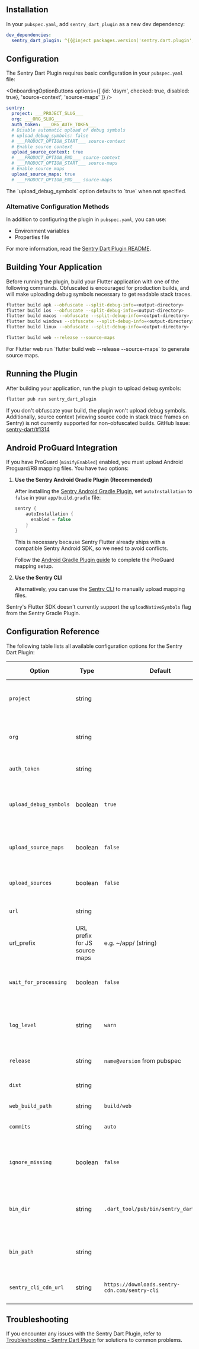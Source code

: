 ## Installation

In your `pubspec.yaml`, add `sentry_dart_plugin` as a new dev dependency:

```yaml {filename: pubspec.yaml}
dev_dependencies:
  sentry_dart_plugin: ^{{@inject packages.version('sentry.dart.plugin', '2.0.0') }}
```

## Configuration

The Sentry Dart Plugin requires basic configuration in your `pubspec.yaml` file:

<OnboardingOptionButtons
  options={[
    {id: 'dsym', checked: true, disabled: true},
    'source-context',
    'source-maps'
  ]}
/>

```yaml {filename:pubspec.yaml}
sentry:
  project: ___PROJECT_SLUG___
  org: ___ORG_SLUG___
  auth_token: ___ORG_AUTH_TOKEN___
  # Disable automatic upload of debug symbols
  # upload_debug_symbols: false
  # ___PRODUCT_OPTION_START___ source-context
  # Enable source context
  upload_source_context: true
  # ___PRODUCT_OPTION_END___ source-context
  # ___PRODUCT_OPTION_START___ source-maps
  # Enable source maps
  upload_source_maps: true
  # ___PRODUCT_OPTION_END___ source-maps
```

<OnboardingOption optionId="dsym">
The `upload_debug_symbols` option defaults to `true` when not specified.
</OnboardingOption>

### Alternative Configuration Methods

In addition to configuring the plugin in `pubspec.yaml`, you can use:
- Environment variables
- Properties file

For more information, read the [Sentry Dart Plugin README](https://github.com/getsentry/sentry-dart-plugin/tree/main?tab=readme-ov-file#configuration-optional).

## Building Your Application

Before running the plugin, build your Flutter application with one of the following commands. Obfuscated is encouraged for production builds, and will make uploading debug symbols necessary to get readable stack traces.

```bash {tabTitle: Obfuscated}
flutter build apk --obfuscate --split-debug-info=<output-directory>
flutter build ios --obfuscate --split-debug-info=<output-directory>
flutter build macos --obfuscate --split-debug-info=<output-directory>
flutter build windows --obfuscate --split-debug-info=<output-directory>
flutter build linux --obfuscate --split-debug-info=<output-directory>
```

```bash {tabTitle: Flutter Web}
flutter build web --release --source-maps
```
<Alert>
For Flutter web run `flutter build web --release --source-maps` to generate source maps.
</Alert>

## Running the Plugin

After building your application, run the plugin to upload debug symbols:

```bash
flutter pub run sentry_dart_plugin
```

<Alert>

If you don't obfuscate your build, the plugin won't upload debug symbols. Additionally, source context (viewing source code in stack trace frames on Sentry) is not currently supported for non-obfuscated builds. GitHub Issue: [sentry-dart/#1314](https://github.com/getsentry/sentry-dart/issues/1314)

</Alert>

## Android ProGuard Integration

If you have ProGuard (`minifyEnabled`) enabled, you must upload Android Proguard/R8 mapping files. You have two options:

1. **Use the Sentry Android Gradle Plugin (Recommended)**

   After installing the [Sentry Android Gradle Plugin](/platforms/android/configuration/gradle/), set `autoInstallation` to `false` in your `app/build.gradle` file:

   ```groovy {filename: app/build.gradle}
   sentry {
       autoInstallation {
         enabled = false
       }
   }
   ```

   This is necessary because Sentry Flutter already ships with a compatible Sentry Android SDK, so we need to avoid conflicts.

   Follow the [Android Gradle Plugin guide](/platforms/android/configuration/gradle/#proguardr8--dexguard) to complete the ProGuard mapping setup.

2. **Use the Sentry CLI**

   Alternatively, you can use the [Sentry CLI](/cli/dif/#uploading-files) to manually upload mapping files.

<Alert>

Sentry's Flutter SDK doesn't currently support the `uploadNativeSymbols` flag from the Sentry Gradle Plugin.

</Alert>

## Configuration Reference

The following table lists all available configuration options for the Sentry Dart Plugin:

<div style={{overflowX: 'auto', display: 'block', width: '100%'}}>

| Option | Type | Default | Description | Environment Variable |
|--------|------|---------|-------------|---------------------|
| `project` | string | | **Required.** Your project's name (e.g., `sentry-flutter`) | `SENTRY_PROJECT` |
| `org` | string | | **Required.** Your organization's slug (e.g., `sentry-sdks`) | `SENTRY_ORG` |
| `auth_token` | string | | **Required.** The Sentry auth token | `SENTRY_AUTH_TOKEN` |
| `upload_debug_symbols` | boolean | `true` | Enables or disables automatic upload of debug symbols | |
| `upload_source_maps` | boolean | `false` | Enables or disables automatic upload of source maps | |
| `upload_sources` | boolean | `false` | Enables or disables source code upload | |
| `url` | string | | The URL of your Sentry instance | `SENTRY_URL` |
| url_prefix | URL prefix for JS source maps | e.g. ~/app/ (string) | no | - |
| `wait_for_processing` | boolean | `false` | Whether to wait for server-side processing of uploaded files | |
| `log_level` | string | `warn` | Configures the log level for sentry-cli (`trace`, `debug`, `info`, `warn`, `error`) | `SENTRY_LOG_LEVEL` |
| `release` | string | `name@version` from pubspec | The release version for source maps | `SENTRY_RELEASE` |
| `dist` | string | | Custom distribution identifier | `SENTRY_DIST` |
| `web_build_path` | string | `build/web` | The web build folder path | |
| `commits` | string | `auto` | Release commits integration | |
| `ignore_missing` | boolean | `false` | Ignore missing commits previously used in the release | |
| `bin_dir` | string | `.dart_tool/pub/bin/sentry_dart_plugin` | The folder where the plugin downloads the sentry-cli binary | |
| `bin_path` | string | | Path to a sentry-cli binary to use instead of downloading | |
| `sentry_cli_cdn_url` | string | `https://downloads.sentry-cdn.com/sentry-cli` | Alternative place to download sentry-cli | `SENTRYCLI_CDNURL` |

</div>

## Troubleshooting

If you encounter any issues with the Sentry Dart Plugin, refer to [Troubleshooting - Sentry Dart Plugin](/platforms/dart/guides/flutter/troubleshooting#sentry-dart-plugin) for solutions to common problems.
